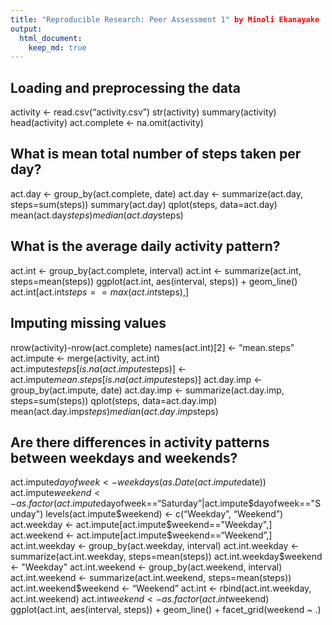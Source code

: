 ```yaml
---
title: "Reproducible Research: Peer Assessment 1" by Minoli Ekanayake
output: 
  html_document:
    keep_md: true
---
```



## Loading and preprocessing the data
activity <- read.csv("activity.csv")
str(activity)
summary(activity)
head(activity)
act.complete <- na.omit(activity)

## What is mean total number of steps taken per day?
act.day <- group_by(act.complete, date)
act.day <- summarize(act.day, steps=sum(steps))
summary(act.day)
qplot(steps, data=act.day)
mean(act.day$steps)
median(act.day$steps)

## What is the average daily activity pattern?
act.int <- group_by(act.complete, interval)
act.int <- summarize(act.int, steps=mean(steps))
ggplot(act.int, aes(interval, steps)) + geom_line()
act.int[act.int$steps==max(act.int$steps),]

## Imputing missing values
nrow(activity)-nrow(act.complete)
names(act.int)[2] <- "mean.steps"
act.impute <- merge(activity, act.int)
act.impute$steps[is.na(act.impute$steps)] <- act.impute$mean.steps[is.na(act.impute$steps)]
act.day.imp <- group_by(act.impute, date)
act.day.imp <- summarize(act.day.imp, steps=sum(steps))
qplot(steps, data=act.day.imp)
mean(act.day.imp$steps)
median(act.day.imp$steps)

## Are there differences in activity patterns between weekdays and weekends?
act.impute$dayofweek <- weekdays(as.Date(act.impute$date))
act.impute$weekend <-as.factor(act.impute$dayofweek=="Saturday"|act.impute$dayofweek=="Sunday")
levels(act.impute$weekend) <- c("Weekday", "Weekend")
act.weekday <- act.impute[act.impute$weekend=="Weekday",]
act.weekend <- act.impute[act.impute$weekend=="Weekend",]
act.int.weekday <- group_by(act.weekday, interval)
act.int.weekday <- summarize(act.int.weekday, steps=mean(steps))
act.int.weekday$weekend <- "Weekday"
act.int.weekend <- group_by(act.weekend, interval)
act.int.weekend <- summarize(act.int.weekend, steps=mean(steps))
act.int.weekend$weekend <- "Weekend"
act.int <- rbind(act.int.weekday, act.int.weekend)
act.int$weekend <- as.factor(act.int$weekend)
ggplot(act.int, aes(interval, steps)) + geom_line() + facet_grid(weekend ~ .)
